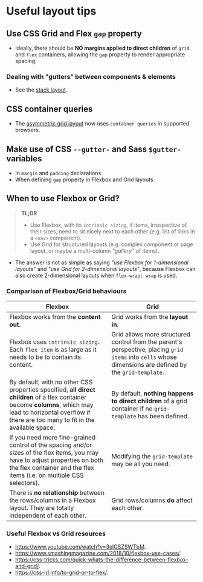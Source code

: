 
<Meta title="Layout/Useful Layout Tips" />

# Useful layout tips

## Use CSS Grid and Flex `gap` property
- Ideally, there should be **NO margins applied to direct children** of `grid` and `flex` containers, allowing the `gap` property to render appropriate spacing.

### Dealing with "gutters" between components & elements
- See the [stack layout](/docs/layout-stack--docs).


## CSS container queries
- The [asymmetric grid layout](/story/layout-grid--grid-asymmetric) now uses `container queries` in supported browsers.

## Make use of CSS `--gutter-` and Sass `$gutter-` variables
- In `margin` and `padding` declarations.
- When defining `gap` property in Flexbox and Grid layouts.

## When to use Flexbox or Grid?

> **TL;DR**
> - Use Flexbox, with its `intrinsic sizing`, if items, irrespective of their sizes, need to sit nicely next to each other (e.g. list of links in a `<nav>` component).
> - Use Grid for structured layouts (e.g. complex component or page layout, or maybe a multi-column *"gallery"* of items).

- The answer is not as simple as saying *"use Flexbox for 1-dimensional layouts"* and *"use Grid for 2-dimensional layouts"*, because Flexbox can also create 2-dimensional layouts when `flex-wrap: wrap` is used.

### Comparison of Flexbox/Grid behaviours

Flexbox | Grid
--- | ---
Flexbox works from the **content out**. | Grid works from the **layout in**.
Flexbox uses `intrinsic sizing`. Each `flex item` is as large as it needs to be to contain its content. | Grid allows more structured control from the parent's perspective, placing `grid items` into `cells` whose dimensions are defined by the `grid-template`.
By default, with no other CSS properties specified, **all direct children** of a flex container become **columns**, which may lead to horizontal overflow if there are too many to fit in the available space. | By default, **nothing happens to direct children** of a grid container if no `grid-template` has been defined.
If you need more fine-grained control of the spacing and/or sizes of the flex items, you may have to adjust properties on both the flex container and the flex items (i.e. on multiple CSS selectors). | Modifying the `grid-template` may be all you need.
There is **no relationship** between the rows/columns in a Flexbox layout. They are totally independent of each other. | Grid rows/columns **do** affect each other.

### Useful Flexbox vs Grid resources
- https://www.youtube.com/watch?v=3elGSZSWTbM.
- https://www.smashingmagazine.com/2018/10/flexbox-use-cases/.
- https://css-tricks.com/quick-whats-the-difference-between-flexbox-and-grid/.
- https://css-irl.info/to-grid-or-to-flex/.
